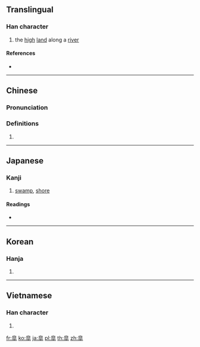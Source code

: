 {{character info/new}}
{{also|皋}}
==Translingual==

===Han character===
{{Han char|rn=106|rad=白|as=06|sn=11|four=|canj=HAEJ|ids=⿱白𠦂}}

# the [[high]] [[land]] along a [[river]]

====References====
* {{Han ref|kx=0788.110|dkj=22727|dj=1202.190|hdz=42648.150|uh=7690|ud=30352}}

----

==Chinese==
{{zh-forms}}

===Pronunciation===
{{zh-pron
|m=gāo
|c=gou1
|mc=
|oc=
|ma=
|cat=n
}}

===Definitions===
{{zh-hanzi}}

# {{rfdef|lang=zh}}

----

==Japanese==

===Kanji===
{{ja-kanji|grade=|rs=白06}}

# [[swamp]], [[shore]]

====Readings====
* {{ja-readings|on=[[こう]] (kō)|kun=[[さわ]] (sawa), [[さかい]] (sakai), [[さつき]] (satsuki)|nanori=}}

----

==Korean==

===Hanja===
{{ko-hanja|hangeul=[[고]], [[호]]|eumhun=|rv=go, ho|mr=ko, ho|y=ko, ho}}

# {{defn|lang=ko|sort=白06}}

----

==Vietnamese==

===Han character===
{{vi-hantu|[[cau]]|rs=白06}}

# {{defn|lang=vi|sort=白06}}

[[fr:皐]]
[[ko:皐]]
[[ja:皐]]
[[pl:皐]]
[[th:皐]]
[[zh:皐]]
